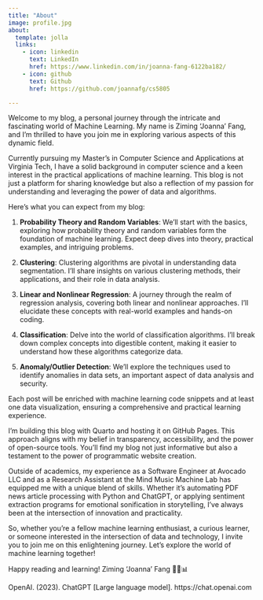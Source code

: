 ```yaml
---
title: "About"
image: profile.jpg
about:
  template: jolla
  links:
    - icon: linkedin
      text: LinkedIn
      href: https://www.linkedin.com/in/joanna-fang-6122ba182/
    - icon: github
      text: Github
      href: https://github.com/joannafg/cs5805

---
```


Welcome to my blog, a personal journey through the intricate and fascinating world of Machine Learning. My name is Ziming ‘Joanna’ Fang, and I'm thrilled to have you join me in exploring various aspects of this dynamic field.

Currently pursuing my Master's in Computer Science and Applications at Virginia Tech, I have a solid background in computer science and a keen interest in the practical applications of machine learning. This blog is not just a platform for sharing knowledge but also a reflection of my passion for understanding and leveraging the power of data and algorithms.

Here's what you can expect from my blog:

1. **Probability Theory and Random Variables**: We'll start with the basics, exploring how probability theory and random variables form the foundation of machine learning. Expect deep dives into theory, practical examples, and intriguing problems.

2. **Clustering**: Clustering algorithms are pivotal in understanding data segmentation. I’ll share insights on various clustering methods, their applications, and their role in data analysis.

3. **Linear and Nonlinear Regression**: A journey through the realm of regression analysis, covering both linear and nonlinear approaches. I'll elucidate these concepts with real-world examples and hands-on coding.

4. **Classification**: Delve into the world of classification algorithms. I’ll break down complex concepts into digestible content, making it easier to understand how these algorithms categorize data.

5. **Anomaly/Outlier Detection**: We'll explore the techniques used to identify anomalies in data sets, an important aspect of data analysis and security.

Each post will be enriched with machine learning code snippets and at least one data visualization, ensuring a comprehensive and practical learning experience.

I'm building this blog with Quarto and hosting it on GitHub Pages. This approach aligns with my belief in transparency, accessibility, and the power of open-source tools. You'll find my blog not just informative but also a testament to the power of programmatic website creation.

Outside of academics, my experience as a Software Engineer at Avocado LLC and as a Research Assistant at the Mind Music Machine Lab has equipped me with a unique blend of skills. Whether it's automating PDF news article processing with Python and ChatGPT, or applying sentiment extraction programs for emotional sonification in storytelling, I've always been at the intersection of innovation and practicality.

So, whether you're a fellow machine learning enthusiast, a curious learner, or someone interested in the intersection of data and technology, I invite you to join me on this enlightening journey. Let's explore the world of machine learning together!

Happy reading and learning!
Ziming ‘Joanna’ Fang 🌟🤖📊

OpenAI. (2023). ChatGPT [Large language model]. https://chat.openai.com
